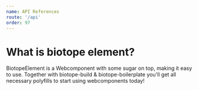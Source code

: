 ```yaml
---
name: API References
route: '/api'
order: 97
---
```


# What is biotope element?
BiotopeElement is a Webcomponent with some sugar on top, making it easy to use. Together with biotope-build & biotope-boilerplate you'll get all necessary polyfills to start using webcomponents today!

